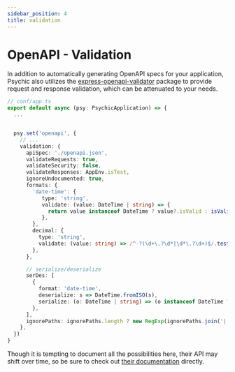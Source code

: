 ```yaml
---
sidebar_position: 4
title: validation
---
```


# OpenAPI - Validation

In addition to automatically generating OpenAPI specs for your application, Psychic also utilizes the [express-openapi-validator](https://www.npmjs.com/package/express-openapi-validator) package to provide request and response validation, which can be attenuated to your needs.

```ts
// conf/app.ts
export default async (psy: PsychicApplication) => {
  ...


  psy.set('openapi', {
    // ...
    validation: {
      apiSpec: './openapi.json',
      validateRequests: true,
      validateSecurity: false,
      validateResponses: AppEnv.isTest,
      ignoreUndocumented: true,
      formats: {
        'date-time': {
           type: 'string',
           validate: (value: DateTime | string) => {
             return value instanceof DateTime ? value?.isValid : isValidISODateString(value)
           },
        },
        decimal: {
          type: 'string',
          validate: (value: string) => /^-?(\d+\.?\d*|\d*\.?\d+)$/.test(value),
        },
      },

      // serialize/deserialize
      serDes: [
        {
          format: 'date-time',
          deserialize: s => DateTime.fromISO(s),
          serialize: (o: DateTime | string) => (o instanceof DateTime ? o.toISO() : o)!,
        },
      ],
      ignorePaths: ignorePaths.length ? new RegExp(ignorePaths.join('|')) : undefined,
    },
  })
}
```

Though it is tempting to document all the possibilities here, their API may shift over time, so be sure to check out [their documentation](https://www.npmjs.com/package/express-openapi-validator) directly.
